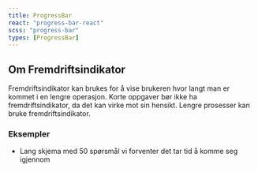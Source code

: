 ```yaml
---
title: ProgressBar
react: "progress-bar-react"
scss: "progress-bar"
types: [ProgressBar]
---
```



<Example />

## Om Fremdriftsindikator

Fremdriftsindikator kan brukes for å vise brukeren hvor langt man er kommet i en lengre operasjon. Korte oppgaver bør ikke ha fremdriftsindikator, da det kan virke mot sin hensikt. Lengre prosesser kan bruke fremdriftsindikator.

### Eksempler

-   Lang skjema med 50 spørsmål vi forventer det tar tid å komme seg igjennom
